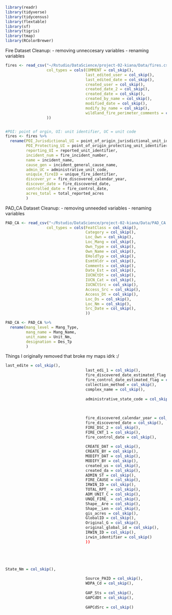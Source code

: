 

```r
library(readr)
library(tidyverse)
library(tidycensus)
library(flextable)
library(sf)
library(tigris)
library(tmap)
library(RColorBrewer)
```

Fire Dataset Cleanup:
- removing unneccesary variables
- renaming variables
```r
fires <- read_csv("~/Rstudio/DataScience/project-02-kiana/Data/fires.csv", 
                  col_types = cols(COMMENT = col_skip(),
                                   last_edited_user = col_skip(),
                                   last_edited_date = col_skip(),
                                   created_user = col_skip(),
                                   created_date_2 = col_skip(),
                                   created_date = col_skip(),
                                   created_by_name = col_skip(),
                                   modified_date = col_skip(),
                                   modify_by_name = col_skip(),
                                   wildland_fire_perimeter_comments = col_skip()
                  ))


#POI: point of orgin, UI: unit identifier, UC = unit code
fires <- fires %>% 
  rename(POI_Jurisdictional_UI = point_of_origin_jurisdictional_unit_identifier,
         POI_Protecting_UI = point_of_origin_protecting_unit_identifier,
         reporting_UI = reported_unit_identifier,
         incident_num = fire_incident_number,
         name = incident_name,
         cause_gen = incident_general_cause_name,
         admin_UC = administrative_unit_code,
         uniquie_fireID = unique_fire_identifier,
         discover_yr = fire_discovered_calendar_year,
         discover_date = fire_discovered_date,
         controlled_date = fire_control_date,
         acres_total = total_reported_acres
         )

```


PAD_CA Dataset Cleanup:
- removing unneeded variables
- renaming variables
```r
PAD_CA <- read_csv("~/Rstudio/DataScience/project-02-kiana/Data/PAD_CA.csv", 
                  col_types = cols(FeatClass = col_skip(),
                                   Category = col_skip(),
                                   Loc_Own = col_skip(),
                                   Loc_Mang = col_skip(),
                                   Own_Type = col_skip(),
                                   Own_Name = col_skip(),
                                   EHoldTyp = col_skip(),
                                   EsmtHldr = col_skip(),
                                   Comments = col_skip(),
                                   Date_Est = col_skip(),
                                   IUCNCtDt = col_skip(),
                                   IUCN_Cat = col_skip(),
                                   IUCNCtSrc = col_skip(),
                                   Access_Src = col_skip(),
                                   Access_Dt = col_skip(),
                                   Loc_Ds = col_skip(),
                                   Loc_Nm = col_skip(),
                                   Src_Date = col_skip(),
                                   ))

PAD_CA <- PAD_CA %>% 
  rename(mang_level = Mang_Type,
         mang_name = Mang_Name,
         unit_name = Unit_Nm,
         designation = Des_Tp
         )

```




Things I originally removed that broke my maps idrk :/
```r
last_edite = col_skip(),
                                   last_edi_1 = col_skip(),
                                   fire_discovered_date_estimated_flag = col_skip(),
                                   fire_control_date_estimated_flag = col_skip(),
                                   collection_method = col_skip(),
                                   complex_name = col_skip(),
                                   
                                   administrative_state_code = col_skip(),
                                   
                                   
                                   
                                   fire_discovered_calendar_year = col_skip(),
                                   fire_discovered_date = col_skip(),
                                   FIRE_DSC_2 = col_skip(),
                                   FIRE_CNT_1 = col_skip(),
                                   fire_control_date = col_skip(),
                                   
                                   CREATE_DAT = col_skip(),
                                   CREATE_BY = col_skip(),
                                   MODIFY_DAT = col_skip(),
                                   MODIFY_BY = col_skip(),
                                   created_us = col_skip(),
                                   created_da = col_skip(),
                                   ADMIN_ST = col_skip(),
                                   FIRE_CAUSE = col_skip(),
                                   IRWIN_ID = col_skip(),
                                   TOTAL_RPT_ = col_skip(),
                                   ADM_UNIT_C = col_skip(),
                                   UNQE_FIRE_ = col_skip(),
                                   Shape__Are = col_skip(),
                                   Shape__Len = col_skip(),
                                   gis_acres = col_skip(),
                                   GlobalID = col_skip(),
                                   Original_G = col_skip(),
                                   original_global_id = col_skip(),
                                   IRWIN_ID = col_skip(),
                                   irwin_identifier = col_skip()
                                   ))





State_Nm = col_skip(),
                                   
                                   Source_PAID = col_skip(),
                                   WDPA_Cd = col_skip(),
                                   
                                   GAP_Sts = col_skip(),
                                   GAPCdDt = col_skip(),
                                   
                                   GAPCdSrc = col_skip()
```
